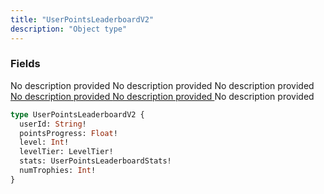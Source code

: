 ```yaml
---
title: "UserPointsLeaderboardV2"
description: "Object type"
---
```


### Fields

<ResponseField name="userId" type="String!" required>
  No description provided
</ResponseField>

<ResponseField name="pointsProgress" type="Float!" required>
  No description provided
</ResponseField>

<ResponseField name="level" type="Int!" required>
  No description provided
</ResponseField>

<a href="/api-reference/types/leveltier">
  <ResponseField name="levelTier" type="LevelTier!" required>
    No description provided
  </ResponseField>
</a>

<a href="/api-reference/types/userpointsleaderboardstats">
  <ResponseField name="stats" type="UserPointsLeaderboardStats!" required>
    No description provided
  </ResponseField>
</a>

<ResponseField name="numTrophies" type="Int!" required>
  No description provided
</ResponseField>


```graphql UserPointsLeaderboardV2
type UserPointsLeaderboardV2 {
  userId: String!
  pointsProgress: Float!
  level: Int!
  levelTier: LevelTier!
  stats: UserPointsLeaderboardStats!
  numTrophies: Int!
}
```
